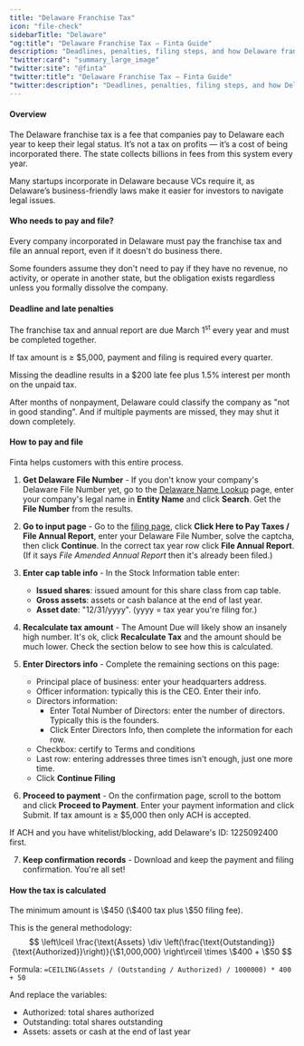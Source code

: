 ```yaml
---
title: "Delaware Franchise Tax"
icon: "file-check"
sidebarTitle: "Delaware"
"og:title": "Delaware Franchise Tax — Finta Guide"
description: "Deadlines, penalties, filing steps, and how Delaware franchise tax is calculated."
"twitter:card": "summary_large_image"
"twitter:site": "@finta"
"twitter:title": "Delaware Franchise Tax — Finta Guide"
"twitter:description": "Deadlines, penalties, filing steps, and how Delaware franchise tax is calculated."
---
```


#### Overview
The Delaware franchise tax is a fee that companies pay to Delaware each year to keep their legal status. It’s not a tax on profits — it’s a cost of being incorporated there. The state collects billions in fees from this system every year.

Many startups incorporate in Delaware because VCs require it, as Delaware’s business-friendly laws make it easier for investors to navigate legal issues. 

#### Who needs to pay and file?

Every company incorporated in Delaware must pay the franchise tax and file an annual report, even if it doesn't do business there.

Some founders assume they don't need to pay if they have no revenue, no activity, or operate in another state, but the obligation exists regardless unless you formally dissolve the company.

#### Deadline and late penalties

<Warning>
The franchise tax and annual report are due March 1<sup>st</sup> every year and must be completed together.
</Warning>

If tax amount is ≥ $5,000, payment and filing is required every quarter.

Missing the deadline results in a $200 late fee plus 1.5% interest per month on the unpaid tax.

After months of nonpayment, Delaware could classify the company as "not in good standing". And if multiple payments are missed, they may shut it down completely.

#### How to pay and file

Finta helps customers with this entire process.

1. **Get Delaware File Number** - If you don't know your company's Delaware File Number yet, go to the [Delaware Name Lookup](https://icis.corp.delaware.gov/ecorp/entitysearch/namesearch.aspx) page, enter your company's legal name in **Entity Name** and click **Search**. Get the **File Number** from the results.

2. **Go to input page** - Go to the [filing page](https://corp.delaware.gov/paytaxes/), click **Click Here to Pay Taxes / File Annual Report**, enter your Delaware File Number, solve the captcha, then click **Continue**. In the correct tax year row click **File Annual Report**. (If it says _File Amended Annual Report_ then it's already been filed.)

3. **Enter cap table info** - In the Stock Information table enter:
   - **Issued shares**: issued amount for this share class from cap table.
   - **Gross assets**: assets or cash balance at the end of last year.
   - **Asset date**: "12/31/yyyy". (yyyy = tax year you're filing for.)

4. **Recalculate tax amount** - The Amount Due will likely show an insanely high number. It's ok, click **Recalculate Tax** and the amount should be much lower. Check the section below to see how this is calculated.

5. **Enter Directors info** - Complete the remaining sections on this page:
   - Principal place of business: enter your headquarters address.
   - Officer information: typically this is the CEO. Enter their info.
   - Directors information:
     - Enter Total Number of Directors: enter the number of directors. Typically this is the founders.
     - Click Enter Directors Info, then complete the information for each row.
   - Checkbox: certify to Terms and conditions
   - Last row: entering addresses three times isn't enough, just one more time.
   - Click **Continue Filing**

6. **Proceed to payment** - On the confirmation page, scroll to the bottom and click **Proceed to Payment**. Enter your payment information and click Submit. If tax amount is ≥ $5,000 then only ACH is accepted.

<Warning>If ACH and you have whitelist/blocking, add Delaware's ID: 1225092400 first.</Warning>

7. **Keep confirmation records** - Download and keep the payment and filing confirmation. You're all set!

#### How the tax is calculated

<Tip>
The minimum amount is \$450 (\$400 tax plus \$50 filing fee).
</Tip>

This is the general methodology:
$$
\left\lceil \frac{\text{Assets} \div \left(\frac{\text{Outstanding}}{\text{Authorized}}\right)}{\$1,000,000} \right\rceil \times \$400 + \$50
$$

Formula: `=CEILING(Assets / (Outstanding / Authorized) / 1000000) * 400 + 50`

And replace the variables:
- Authorized: total shares authorized
- Outstanding: total shares outstanding
- Assets: assets or cash at the end of last year